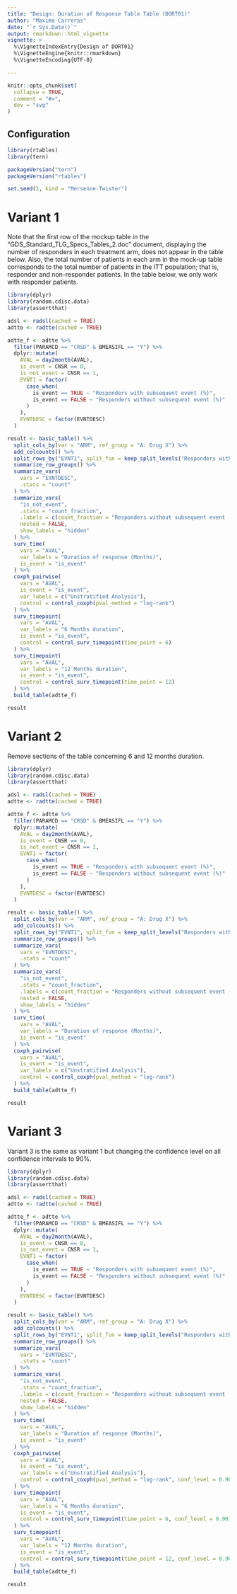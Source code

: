 ```yaml
---
title: "Design: Duration of Response Table Table (DORT01)"
author: "Maximo Carreras"
date: "`r Sys.Date()`"
output: rmarkdown::html_vignette
vignette: >
  %\VignetteIndexEntry{Design of DORT01}
  %\VignetteEngine{knitr::rmarkdown}
  %\VignetteEncoding{UTF-8}

---
```


```r
knitr::opts_chunk$set(
  collapse = TRUE,
  comment = "#>",
  dev = "svg"
)
```

## Configuration

```r
library(rtables)
library(tern)

packageVersion("tern")
packageVersion("rtables")

set.seed(1, kind = "Mersenne-Twister")

```

# Variant 1

Note that the first row of the mockup table in the "GDS_Standard_TLG_Specs_Tables_2.doc" document, displaying the number of responders in each treatment arm, does not appear in the table below. Also, the total number of patients in each arm in the mock-up table corresponds to the total number of patients in the ITT population; that is, responder and non-responder patients. In the table below, we only work with responder patients.

```r

library(dplyr)
library(random.cdisc.data)
library(assertthat)

adsl <- radsl(cached = TRUE)
adtte <- radtte(cached = TRUE)

adtte_f <- adtte %>%
  filter(PARAMCD == "CRSD" & BMEASIFL == "Y") %>%
  dplyr::mutate(
    AVAL = day2month(AVAL),
    is_event = CNSR == 0,
    is_not_event = CNSR == 1,
    EVNT1 = factor(
      case_when(
        is_event == TRUE ~ "Responders with subsequent event (%)",
        is_event == FALSE ~ "Responders without subsequent event (%)"
      )
    ),
    EVNTDESC = factor(EVNTDESC)
  )

result <- basic_table() %>%
  split_cols_by(var = "ARM", ref_group = "A: Drug X") %>%
  add_colcounts() %>%
  split_rows_by("EVNT1", split_fun = keep_split_levels("Responders with subsequent event (%)")) %>%
  summarize_row_groups() %>%
  summarize_vars(
    vars = "EVNTDESC",
    .stats = "count"
  ) %>%
  summarize_vars(
    "is_not_event",
    .stats = "count_fraction",
    .labels = c(count_fraction = "Responders without subsequent event (%)"),
    nested = FALSE,
    show_labels = "hidden"
  ) %>%
  surv_time(
    vars = "AVAL",
    var_labels = "Duration of response (Months)",
    is_event = "is_event"
  ) %>%
  coxph_pairwise(
    vars = "AVAL",
    is_event = "is_event",
    var_labels = c("Unstratified Analysis"),
    control = control_coxph(pval_method = "log-rank")
  ) %>%
  surv_timepoint(
    vars = "AVAL",
    var_labels = "6 Months duration",
    is_event = "is_event",
    control = control_surv_timepoint(time_point = 6)
  ) %>%
  surv_timepoint(
    vars = "AVAL",
    var_labels = "12 Months duration",
    is_event = "is_event",
    control = control_surv_timepoint(time_point = 12)
  ) %>%
  build_table(adtte_f)

result

```

# Variant 2

Remove sections of the table concerning 6 and 12 months duration.

```r

library(dplyr)
library(random.cdisc.data)
library(assertthat)

adsl <- radsl(cached = TRUE)
adtte <- radtte(cached = TRUE)

adtte_f <- adtte %>%
  filter(PARAMCD == "CRSD" & BMEASIFL == "Y") %>%
  dplyr::mutate(
    AVAL = day2month(AVAL),
    is_event = CNSR == 0,
    is_not_event = CNSR == 1,
    EVNT1 = factor(
      case_when(
        is_event == TRUE ~ "Responders with subsequent event (%)",
        is_event == FALSE ~ "Responders without subsequent event (%)"
      )
    ),
    EVNTDESC = factor(EVNTDESC)
  )

result <- basic_table() %>%
  split_cols_by(var = "ARM", ref_group = "A: Drug X") %>%
  add_colcounts() %>%
  split_rows_by("EVNT1", split_fun = keep_split_levels("Responders with subsequent event (%)")) %>%
  summarize_row_groups() %>%
  summarize_vars(
    vars = "EVNTDESC",
    .stats = "count"
  ) %>%
  summarize_vars(
    "is_not_event",
    .stats = "count_fraction",
    .labels = c(count_fraction = "Responders without subsequent event (%)"),
    nested = FALSE,
    show_labels = "hidden"
  ) %>%
  surv_time(
    vars = "AVAL",
    var_labels = "Duration of response (Months)",
    is_event = "is_event"
  ) %>%
  coxph_pairwise(
    vars = "AVAL",
    is_event = "is_event",
    var_labels = c("Unstratified Analysis"),
    control = control_coxph(pval_method = "log-rank")
  ) %>%
  build_table(adtte_f)

result

```

# Variant 3

Variant 3 is the same as variant 1 but changing the confidence level on all confidence intervals to 90%.

```r

library(dplyr)
library(random.cdisc.data)
library(assertthat)

adsl <- radsl(cached = TRUE)
adtte <- radtte(cached = TRUE)

adtte_f <- adtte %>%
  filter(PARAMCD == "CRSD" & BMEASIFL == "Y") %>%
  dplyr::mutate(
    AVAL = day2month(AVAL),
    is_event = CNSR == 0,
    is_not_event = CNSR == 1,
    EVNT1 = factor(
      case_when(
        is_event == TRUE ~ "Responders with subsequent event (%)",
        is_event == FALSE ~ "Responders without subsequent event (%)"
      )
    ),
    EVNTDESC = factor(EVNTDESC)
  )

result <- basic_table() %>%
  split_cols_by(var = "ARM", ref_group = "A: Drug X") %>%
  add_colcounts() %>%
  split_rows_by("EVNT1", split_fun = keep_split_levels("Responders with subsequent event (%)")) %>%
  summarize_row_groups() %>%
  summarize_vars(
    vars = "EVNTDESC",
    .stats = "count"
  ) %>%
  summarize_vars(
    "is_not_event",
    .stats = "count_fraction",
    .labels = c(count_fraction = "Responders without subsequent event (%)"),
    nested = FALSE,
    show_labels = "hidden"
  ) %>%
  surv_time(
    vars = "AVAL",
    var_labels = "Duration of response (Months)",
    is_event = "is_event"
  ) %>%
  coxph_pairwise(
    vars = "AVAL",
    is_event = "is_event",
    var_labels = c("Unstratified Analysis"),
    control = control_coxph(pval_method = "log-rank", conf_level = 0.90)
  ) %>%
  surv_timepoint(
    vars = "AVAL",
    var_labels = "6 Months duration",
    is_event = "is_event",
    control = control_surv_timepoint(time_point = 6, conf_level = 0.90)
  ) %>%
  surv_timepoint(
    vars = "AVAL",
    var_labels = "12 Months duration",
    is_event = "is_event",
    control = control_surv_timepoint(time_point = 12, conf_level = 0.90)
  ) %>%
  build_table(adtte_f)

result

```
